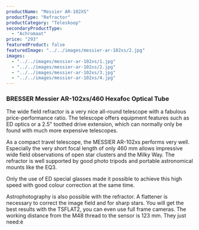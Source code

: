 ```yaml
---
productName: "Messier AR-102XS"
productType: "Refractor"
productCategory: "Teleskoop"
secondaryProductType:
  - "Achromaat"
price: "293"
featuredProduct: false
featuredImage: "../../images/messier-ar-102xs/2.jpg"
images:
  - "../../images/messier-ar-102xs/1.jpg"
  - "../../images/messier-ar-102xs/2.jpg"
  - "../../images/messier-ar-102xs/3.jpg"
  - "../../images/messier-ar-102xs/4.jpg"
---
```


### BRESSER Messier AR-102xs/460 Hexafoc Optical Tube
The wide field refractor is a very nice all-round telescope with a fabulous price-performance ratio. The telescope offers equipment features such as ED optics or a 2.5" toothed drive extension, which can normally only be found with much more expensive telescopes.

As a compact travel telescope, the MESSIER AR-102xs performs very well. Especially the very short focal length of only 460 mm allows impressive wide field observations of open star clusters and the Milky Way. The refractor is well supported by good photo tripods and portable astronomical mounts like the EQ3.

Only the use of ED special glasses made it possible to achieve this high speed with good colour correction at the same time.

Astrophotography is also possible with the refractor. A flattener is necessary to correct the image field and for sharp stars. You will get the best results with the TSFLAT2, you can even use full frame cameras. The working distance from the M48 thread to the sensor is 123 mm. They just need:é